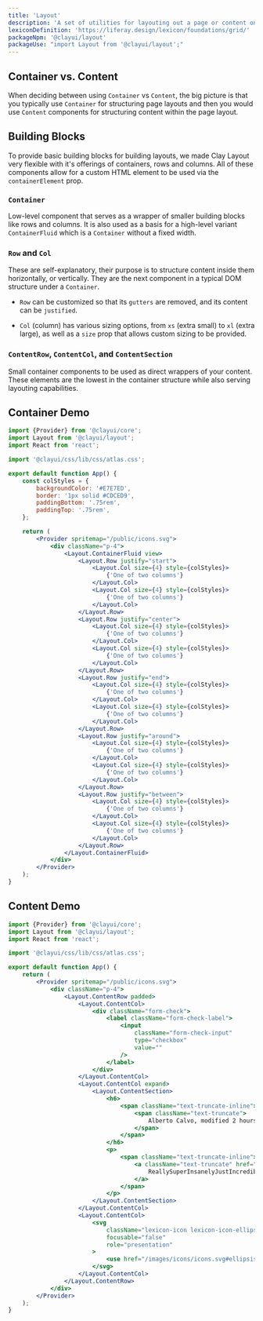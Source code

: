 ```yaml
---
title: 'Layout'
description: 'A set of utilities for layouting out a page or content on a page'
lexiconDefinition: 'https://liferay.design/lexicon/foundations/grid/'
packageNpm: '@clayui/layout'
packageUse: "import Layout from '@clayui/layout';"
---
```


## Container vs. Content

When deciding between using `Container` vs `Content`, the big picture is that you typically use `Container` for structuring page layouts and then you would use `Content` components for structuring content within the page layout.

## Building Blocks

To provide basic building blocks for building layouts, we made Clay Layout very flexible with it's offerings of containers, rows and columns. All of these components allow for a custom HTML element to be used via the `containerElement` prop.

### `Container`

Low-level component that serves as a wrapper of smaller building blocks like rows and columns. It is also used as a basis for a high-level variant `ContainerFluid` which is a `Container` without a fixed width.

### `Row` and `Col`

These are self-explanatory, their purpose is to structure content inside them horizontally, or vertically. They are the next component in a typical DOM structure under a `Container`.

-   `Row` can be customized so that its `gutters` are removed, and its content can be `justified`.

-   `Col` (column) has various sizing options, from `xs` (extra small) to `xl` (extra large), as well as a `size` prop that allows custom sizing to be provided.

### `ContentRow`, `ContentCol`, and `ContentSection`

Small container components to be used as direct wrappers of your content. These elements are the lowest in the container structure while also serving layouting capabilities.

## Container Demo

```jsx preview
import {Provider} from '@clayui/core';
import Layout from '@clayui/layout';
import React from 'react';

import '@clayui/css/lib/css/atlas.css';

export default function App() {
	const colStyles = {
		backgroundColor: '#E7E7ED',
		border: '1px solid #CDCED9',
		paddingBottom: '.75rem',
		paddingTop: '.75rem',
	};

	return (
		<Provider spritemap="/public/icons.svg">
			<div className="p-4">
				<Layout.ContainerFluid view>
					<Layout.Row justify="start">
						<Layout.Col size={4} style={colStyles}>
							{'One of two columns'}
						</Layout.Col>
						<Layout.Col size={4} style={colStyles}>
							{'One of two columns'}
						</Layout.Col>
					</Layout.Row>
					<Layout.Row justify="center">
						<Layout.Col size={4} style={colStyles}>
							{'One of two columns'}
						</Layout.Col>
						<Layout.Col size={4} style={colStyles}>
							{'One of two columns'}
						</Layout.Col>
					</Layout.Row>
					<Layout.Row justify="end">
						<Layout.Col size={4} style={colStyles}>
							{'One of two columns'}
						</Layout.Col>
						<Layout.Col size={4} style={colStyles}>
							{'One of two columns'}
						</Layout.Col>
					</Layout.Row>
					<Layout.Row justify="around">
						<Layout.Col size={4} style={colStyles}>
							{'One of two columns'}
						</Layout.Col>
						<Layout.Col size={4} style={colStyles}>
							{'One of two columns'}
						</Layout.Col>
					</Layout.Row>
					<Layout.Row justify="between">
						<Layout.Col size={4} style={colStyles}>
							{'One of two columns'}
						</Layout.Col>
						<Layout.Col size={4} style={colStyles}>
							{'One of two columns'}
						</Layout.Col>
					</Layout.Row>
				</Layout.ContainerFluid>
			</div>
		</Provider>
	);
}
```

## Content Demo

```jsx preview
import {Provider} from '@clayui/core';
import Layout from '@clayui/layout';
import React from 'react';

import '@clayui/css/lib/css/atlas.css';

export default function App() {
	return (
		<Provider spritemap="/public/icons.svg">
			<div className="p-4">
				<Layout.ContentRow padded>
					<Layout.ContentCol>
						<div className="form-check">
							<label className="form-check-label">
								<input
									className="form-check-input"
									type="checkbox"
									value=""
								/>
							</label>
						</div>
					</Layout.ContentCol>
					<Layout.ContentCol expand>
						<Layout.ContentSection>
							<h6>
								<span className="text-truncate-inline">
									<span className="text-truncate">
										Alberto Calvo, modified 2 hours ago.
									</span>
								</span>
							</h6>
							<p>
								<span className="text-truncate-inline">
									<a className="text-truncate" href="#1">
										ReallySuperInsanelyJustIncrediblyLongAndTotallyNotPossibleWordButWeAreReallyTryingToCoverAllOurBasesHereJustInCaseSomeoneIsNutsAsPerUsual
									</a>
								</span>
							</p>
						</Layout.ContentSection>
					</Layout.ContentCol>
					<Layout.ContentCol>
						<svg
							className="lexicon-icon lexicon-icon-ellipsis-v"
							focusable="false"
							role="presentation"
						>
							<use href="/images/icons/icons.svg#ellipsis-v" />
						</svg>
					</Layout.ContentCol>
				</Layout.ContentRow>
			</div>
		</Provider>
	);
}
```
